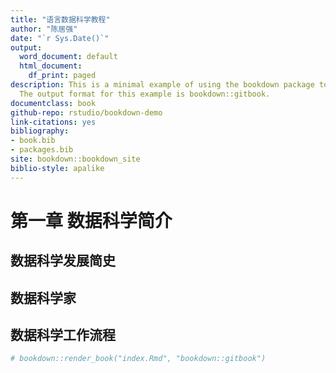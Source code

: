 ```yaml
--- 
title: "语言数据科学教程"
author: "陈居强"
date: "`r Sys.Date()`"
output:
  word_document: default
  html_document:
    df_print: paged
description: This is a minimal example of using the bookdown package to write a book.
  The output format for this example is bookdown::gitbook.
documentclass: book
github-repo: rstudio/bookdown-demo
link-citations: yes
bibliography:
- book.bib
- packages.bib
site: bookdown::bookdown_site
biblio-style: apalike
---
```


    
# 第一章 数据科学简介


## 数据科学发展简史


## 数据科学家


## 数据科学工作流程



```r

# bookdown::render_book("index.Rmd", "bookdown::gitbook")
```




















